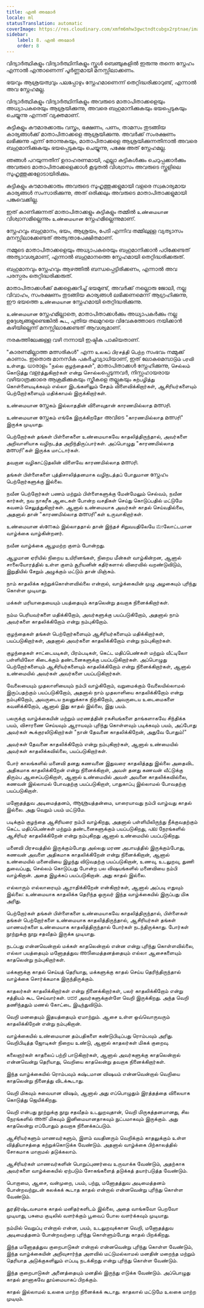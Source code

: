 ```yaml
---
title: എൽ അമോർ
locale: ml
statusTranslation: automatic
coverImage: https://res.cloudinary.com/xmfm6mhw3gwctndtcubgx2rptnae/image/upload/v1740337243/small_cover_educacion_fundamental_a051170f1c.webp
sidebar:
    label: 8. എൽ അമോർ
    order: 8
---
```

വിദ്യാർത്ഥികളും വിദ്യാർത്ഥിനികളും സ്കൂൾ ബെഞ്ചുകളിൽ ഇരുന്നു തന്നെ സ്നേഹം എന്നാൽ എന്താണെന്ന് പൂർണ്ണമായി മനസ്സിലാക്കണം.

ഭയവും ആശ്രയത്വവും പലപ്പോഴും സ്നേഹമാണെന്ന് തെറ്റിദ്ധരിക്കാറുണ്ട്, എന്നാൽ അവ സ്നേഹമല്ല.

വിദ്യാർത്ഥികളും വിദ്യാർത്ഥിനികളും അവരുടെ മാതാപിതാക്കളെയും അധ്യാപകരെയും ആശ്രയിക്കുന്നു, അവരെ ബഹുമാനിക്കുകയും ഭയപ്പെടുകയും ചെയ്യുന്നു എന്നത് വ്യക്തമാണ്.

കുട്ടികളും കൗമാരക്കാരും വസ്ത്രം, ഭക്ഷണം, പണം, താമസം തുടങ്ങിയ കാര്യങ്ങൾക്ക് മാതാപിതാക്കളെ ആശ്രയിക്കുന്നു. അവർക്ക് സംരക്ഷണം ലഭിക്കുന്നു എന്ന് തോന്നുകയും, മാതാപിതാക്കളെ ആശ്രയിക്കുന്നതിനാൽ അവരെ ബഹുമാനിക്കുകയും ഭയപ്പെടുകയും ചെയ്യുന്നു, പക്ഷേ അത് സ്നേഹമല്ല.

ഞങ്ങൾ പറയുന്നതിന് ഉദാഹരണമായി, എല്ലാ കുട്ടികൾക്കും ചെറുപ്പക്കാർക്കും അവരുടെ മാതാപിതാക്കളെക്കാൾ കൂടുതൽ വിശ്വാസം അവരുടെ സ്കൂളിലെ സുഹൃത്തുക്കളോടായിരിക്കും.

കുട്ടികളും കൗമാരക്കാരും അവരുടെ സുഹൃത്തുക്കളുമായി വളരെ സ്വകാര്യമായ കാര്യങ്ങൾ സംസാരിക്കുന്നു, അത് ഒരിക്കലും അവരുടെ മാതാപിതാക്കളുമായി പങ്കുവെക്കില്ല.

ഇത് കാണിക്കുന്നത് മാതാപിതാക്കളും കുട്ടികളും തമ്മിൽ உண்மையான വിശ്വാസമില്ലെന്നും உண்மையான സ്നേഹമില്ലെന്നുമാണ്.

സ്നേഹവും ബഹുമാനം, ഭയം, ആശ്രയം, പേടി എന്നിവ തമ്മിലുള്ള വ്യത്യാസം മനസ്സിലാക്കേണ്ടത് അത്യന്താപേക്ഷിതമാണ്.

നമ്മുടെ മാതാപിതാക്കളെയും അധ്യാപകരെയും ബഹുമാനിക്കാൻ പഠിക്കേണ്ടത് അത്യാവശ്യമാണ്, എന്നാൽ ബഹുമാനത്തെ സ്നേഹമായി തെറ്റിദ്ധരിക്കരുത്.

ബഹുമാനവും സ്നേഹവും ആഴത്തിൽ ബന്ധപ്പെട്ടിരിക്കണം, എന്നാൽ അവ പരസ്പരം തെറ്റിദ്ധരിക്കരുത്.

മാതാപിതാക്കൾക്ക് മക്കളെക്കുറിച്ച് ഭയമുണ്ട്, അവർക്ക് നല്ലൊരു ജോലി, നല്ല വിവാഹം, സംരക്ഷണം തുടങ്ങിയ കാര്യങ്ങൾ ലഭിക്കണമെന്ന് ആഗ്രഹിക്കുന്നു, ഈ ഭയത്തെ உண்மையான സ്നേഹമായി തെറ്റിദ്ധരിക്കുന്നു.

உண்மையான സ്നേഹമില്ലാതെ, മാതാപിതാക്കൾക്കും അധ്യാപകർക്കും നല്ല ഉദ്ദേശ്യങ്ങളുണ്ടെങ്കിൽ கூட, പുതിയ തലമുറയെ വിവേകത്തോടെ നയിക്കാൻ കഴിയില്ലെന്ന് മനസ്സിലാക്കേണ്ടത് ആവശ്യമാണ്.

നരകത്തിലേക്കുള്ള വഴി നന്നായി ഇഷ്ടിക പാകിയതാണ്.

"കാരണമില്ലാത്ത മത്സരികൾ" എന്ന உலகப் பிரசத்தி பெற்ற സംഭവം നമ്മുക്ക് കാണാം. ഇതൊരു മാനസിക പകർച്ചവ്യാധിയാണ്, ഇത് ലോകമെമ്പാடும் பரவி உள்ளது. ധാരാളം "நல்ல குழந்தைகள்", മാതാപിതാക്കൾ സ്നേഹിക്കുന്നു, செல்லம் கொடுத்து വളர்த்துகிறார்கள் என்று சொல்லപ്പെടുന്നവർ, നിസ്സഹായരായ വഴിയാത്രക്കാരെ ആക്രമിക്കുകയും സ്ത്രീകളെ തല്ലുകയും கற்பழித்து கொள்ளையடிக்கவும் எல்லா இடங்களிலும் சேதம் விளைவிக்கிறார்கள், ஆசிரியர்களையும் பெற்றோர்களையும் மதிக்காமல் இருக்கிறார்கள்.

உண்மையான സ്നേகம் இல்லாததின் விளைவுதான் காரணமில்லாத മത്സரி.

உண்மையான സ്നേகம் எங்கே இருக்கிறதோ അവിടെ "காரணமில்லாத മത്സரி" இருக்க முடியாது.

பெற்றோர்கள் தங்கள் பிள்ளைகளை உண்மையாகவே காதலித்திருந்தால், அவர்களை அறிவாளியாக வழிநடத்த அறிந்திருப்பார்கள். அப்பொழுது "காரணமில்லாத മത്സரி"கள் இருக்க மாட்டார்கள்.

தவறான வழிகாட்டுதலின் விளைவே காரணமில்லாத മത്സரி.

தங்கள் பிள்ளைகளை புத்திசாலித்தனமாக வழிநடத்தப் போதுமான സ്നേഹം பெற்றோர்களுக்கு இல்லை.

நவீன பெற்றோர்கள் பணம் மற்றும் பிள்ளைகளுக்கு மேன்மேலும் செல்வம், நவீன கார்கள், நவ நாகரீக ஆடைகள் போன்ற வசதிகள் செய்து கொடுப்பதில் மட்டுமே கவனம் செலுத்துகிறார்கள். ஆனால் உண்மையாக அவர்கள் காதல் செய்வதில்லை, அதனால் தான் "காரணமில்லாத മത്സரி"கள் உருவாகிறார்கள்.

உண்மையான ஸ்നേகம் இல்லாததால் தான் இந்தச் சிறுவயதிலேயே ಮೇலோட்டமான வாழ்க்கை வாழ்கின்றனர்.

நவீன வாழ்க்கை ஆழமற்ற குளம் போன்றது.

ஆழமான ஏரியில் நிறைய உயிரினங்கள், நிறைய மீன்கள் வாழ்கின்றன, ஆனால் சாலையோரத்தில் உள்ள குளம் சூரியனின் கதிர்களால் விரைவில் வறண்டுவிடும், இறுதியில் சேறும் அழுக்கும் மட்டும் தான் மிஞ்சும்.

நாம் காதலிக்க கற்றுக்கொள்ளவில்லை என்றால், வாழ்க்கையின் முழு அழகையும் புரிந்து கொள்ள முடியாது.

மக்கள் மரியாதையையும் பயத்தையும் காதலென்று தவறாக நினைக்கிறார்கள்.

நம்ம பெரியவர்களை மதிக்கிறோம், அவர்களுக்கு பயப்படுகிறோம், அதனால் நாம் அவர்களை காதலிக்கிறோம் என்று நம்புகிறோம்.

குழந்தைகள் தங்கள் பெற்றோர்களையும் ஆசிரியர்களையும் மதிக்கிறார்கள், பயப்படுகிறார்கள், அதனால் அவர்களை காதலிக்கிறோம் என்று நம்புகிறார்கள்.

குழந்தைகள் சாட்டையடிகள், பிரம்படிகள், கெட்ட மதிப்பெண்கள் மற்றும் வீட்டிலோ பள்ளியிலோ கிடைக்கும் தண்டனைகளுக்கு பயப்படுகிறார்கள். அப்பொழுது பெற்றோர்களையும் ஆசிரியர்களையும் காதலிக்கிறோம் என்று நினைக்கிறார்கள், ஆனால் உண்மையில் அவர்கள் அவர்களை பயப்படுகிறார்கள்.

வேலையையும் முதலாளியையும் நம்பி வாழ்கிறோம், வறுமைக்கும் வேலையில்லாமல் இருப்பதற்கும் பயப்படுகிறோம், அதனால் நாம் முதலாளியை காதலிக்கிறோம் என்று நம்புகிறோம், அவருடைய நலனுக்காக நிற்கிறோம், அவருடைய உடைமைகளை கவனிக்கிறோம், ஆனால் இது காதல் இல்லை, இது பயம்.

பலருக்கு வாழ்க்கையின் மற்றும் மரணத்தின் ரகசியங்களை தாங்களாகவே சிந்திக்க பயம், விசாரணை செய்யவும் ஆராயவும் புரிந்து கொள்ளவும் படிக்கவும் பயம், அப்போது அவர்கள் கூக்குரலிடுகிறார்கள் "நான் தேவனை காதலிக்கிறேன், அதுவே போதும்!"

அவர்கள் தேவனை காதலிக்கிறோம் என்று நம்புகிறார்கள், ஆனால் உண்மையில் அவர்கள் காதலிக்கவில்லை, பயப்படுகிறார்கள்.

போர் காலங்களில் மனைவி தனது கணவனை இதுவரை காதலித்தது இல்லை அதைவிட அதிகமாக காதலிக்கிறேன் என்று நினைக்கிறாள், அவள் தனது கணவன் வீட்டுக்கு திரும்ப ஆசைப்படுகிறாள், ஆனால் உண்மையில் அவள் அவனை காதலிக்கவில்லை, கணவன் இல்லாமல் போவதற்கு பயப்படுகிறாள், பாதுகாப்பு இல்லாமல் போவதற்கு பயப்படுகிறாள்.

மனோதத்துவ அடிமைத்தனம், ആശ്രயத்தன்மை, யாரையாவது நம்பி வாழ்வது காதல் இல்லை. அது வெறும் பயம் மட்டுமே.

படிக்கும் குழந்தை ஆசிரியரை நம்பி வாழ்கிறது, அதனால் பள்ளியிலிருந்து நீக்குவதற்கும் கெட்ட மதிப்பெண்கள் மற்றும் தண்டனைகளுக்கும் பயப்படுகிறது, പല நேரங்களில் ஆசிரியர் காதலிக்கிறேன் என்று நம்புகிறது ஆனால் உண்மையில் பயப்படுகிறது.

மனைவி பிரசவத்தில் இருக்கும்போது அல்லது மரண அபாயத்தில் இருக்கும்போது, கணவன் அவளை அதிகமாக காதலிக்கிறேன் என்று நினைக்கிறான், ஆனால் உண்மையில் மனைவியை இழந்து விடுவதற்கு பயப்படுகிறான், உணவு, உடலுறவு, துணி துவைப்பது, செல்லம் கொடுப்பது போன்ற பல விஷயங்களில் மனைவியை நம்பி வாழ்கிறான். அதை இழக்கப் பயப்படுகிறான். அது காதல் இல்லை.

எல்லாரும் எல்லாரையும் ஆராதிக்கிறேன் என்கிறார்கள், ஆனால் அப்படி எதுவும் இல்லை: உண்மையாக காதலிக்க தெரிந்த ஒருவர் இந்த வாழ்க்கையில் இருப்பது மிக அரிது.

பெற்றோர்கள் தங்கள் பிள்ளைகளை உண்மையாகவே காதலித்திருந்தால், பிள்ளைகள் தங்கள் பெற்றோர்களை உண்மையாக காதலித்திருந்தால், ஆசிரியர்கள் தங்கள் மாணவர்களை உண்மையாக காதலித்திருந்தால் போர்கள் நடந்திருக்காது. போர்கள் நூற்றுக்கு நூறு சதவீதம் இருக்க முடியாது.

நடப்பது என்னவென்றால் மக்கள் காதலென்றால் என்ன என்று புரிந்து கொள்ளவில்லை, எல்லா பயத்தையும் மனோதத்துவ അടിமைத்தனத்தையும் எல்லா ஆசைகளையும் காதலென்று நம்புகிறார்கள்.

மக்களுக்கு காதல் செய்யத் தெரியாது, மக்களுக்கு காதல் செய்ய தெரிந்திருந்தால் வாழ்க்கை சொர்க்கமாக இருந்திருக்கும்.

காதலர்கள் காதலிக்கிறார்கள் என்று நினைக்கிறார்கள், பலர் காதலிக்கிறோம் என்று சத்தியம் கூட செய்வார்கள். ಆದರೆ அவர்களுக்குள்ளே வெறி இருக்கிறது. அந்த வெறி தணிந்ததும் மணல் கோட்டை இடிந்துவிடும்.

வெறி மனதையும் இதயத்தையும் ஏமாற்றும். ஆசை உள்ள ஒவ்வொருவரும் காதலிக்கிறேன் என்று நம்புகிறான்.

வாழ்க்கையில் உண்மையான தம்பதிகளை கண்டுபிடிப்பது ரொம்பவும் அரிது. வெறிபிடித்த ஜோடிகள் நிறைய உண்டு, ஆனால் காதலர்கள் மிகக் குறைவு.

கலைஞர்கள் காதலைப் பற்றி பாடுகிறார்கள், ஆனால் அவர்களுக்கு காதலென்றால் என்னவென்று தெரியாது, வெறியை காதலென்று தவறாக நினைக்கிறார்கள்.

இந்த வாழ்க்கையில் ரொம்பவும் கஷ்டமான விஷயம் என்னவென்றால் வெறியை காதலென்று நினைத்து விடக்கூடாது.

வெறி மிகவும் சுவையான விஷம், ஆனால் அது எப்பொழுதும் இரத்தத்தை விலையாக கொடுத்து ஜெயிக்கிறது.

வெறி என்பது நூற்றுக்கு நூறு சதவீதம் உடலுறவுதான், வெறி மிருகத்தனமானது, சில நேரங்களில் അത് மிகவும் இனிமையானதாகவும் நுட்பமாகவும் இருக்கும். அது காதலென்று எப்போதும் தவறாக நினைக்கப்படும்.

ஆசிரியர்களும் மாணவர்களும், இளம் வயதினரும் வெறிக்கும் காதலுக்கும் உள்ள வித்தியாசத்தை கற்றுக்கொடுக்க வேண்டும். அதனால் வாழ்க்கை பிற்காலத்தில் சோகமாக மாறாமல் தடுக்கலாம்.

ஆசிரியர்கள் மாணவர்களின் பொறுப்புணர்வை உருவாக்க வேண்டும், அதற்காக அவர்களை வாழ்க்கையில் ஏற்படும் சோகங்களைத் தடுக்கத் தயார்படுத்த வேண்டும்.

பொறாமை, ஆசை, வன்முறை, பயம், பற்று, மனோதத்துவ அடிமைத்தனம் போன்றவற்றுடன் கலக்கக் கூடாத காதல் என்றால் என்னவென்று புரிந்து கொள்ள வேண்டும்.

துரதிர்ஷ்டவசமாக காதல் மனிதர்களிடம் இல்லை, அதை வாங்கவோ பெறவோ முடியாது, பசுமை குடிலில் வளர்க்கும் பூவைப் போல வளர்க்கவும் முடியாது.

நம்மில் வெறுப்பு என்றால் என்ன, பயம், உடலுறவுக்கான வெறி, மனோதத்துவ அடிமைத்தனம் போன்றவற்றை புரிந்து கொள்ளும்போது காதல் பிறக்கிறது.

இந்த மனோதத்துவ குறைபாடுகள் என்றால் என்னவென்று புரிந்து கொள்ள வேண்டும், இந்த வாழ்க்கையின் அறிவுசார்ந்த அளவில் மட்டுமல்லாமல் மனதின் மறைந்த மற்றும் தெரியாத அடுக்குகளிலும் எப்படி நடக்கிறது என்று புரிந்து கொள்ள வேண்டும்.

இந்த குறைபாடுகள் அனைத்தையும் மனதில் இருந்து எடுக்க வேண்டும். அப்பொழுது காதல் தானாகவே தூய்மையாகப் பிறக்கும்.

காதல் இல்லாமல் உலகை மாற்ற நினைக்கக் கூடாது. காதலால் மட்டுமே உலகை மாற்ற முடியும்.

